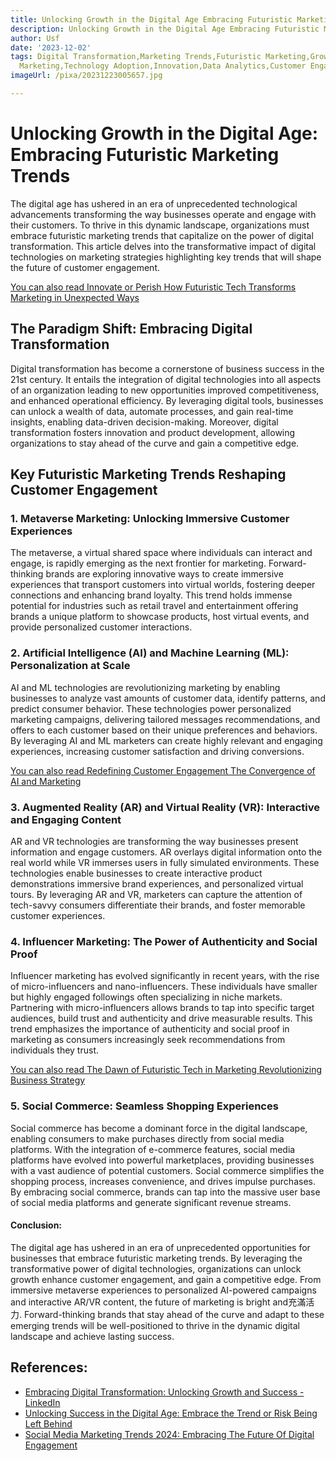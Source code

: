 ```yaml
---
title: Unlocking Growth in the Digital Age Embracing Futuristic Marketing Trends
description: Unlocking Growth in the Digital Age Embracing Futuristic Marketing Trends
author: Usf
date: '2023-12-02'
tags: Digital Transformation,Marketing Trends,Futuristic Marketing,Growth Strategies,Digital
  Marketing,Technology Adoption,Innovation,Data Analytics,Customer Engagement,E-commerce
imageUrl: /pixa/20231223005657.jpg

---
```

# Unlocking Growth in the Digital Age: Embracing  Futuristic Marketing Trends

The digital age has ushered in an era of unprecedented technological advancements transforming the way  businesses operate and engage with their customers. To thrive in this dynamic landscape, organizations must embrace futuristic marketing trends that capitalize on the power of  digital transformation. This article delves into the transformative impact of digital technologies on marketing strategies highlighting key trends that will shape the future of customer  engagement.

[You can also read Innovate or  Perish How Futuristic Tech  Transforms Marketing in Unexpected Ways](Innovate%20or%20Perish%20How%20Futuristic%20Tech%20Transforms%20Marketing%20in%20Unexpected%20Ways)


## The Paradigm  Shift:  Embracing Digital  Transformation

Digital transformation has  become a cornerstone of business success in the  21st century. It entails  the integration of digital  technologies into all aspects of an organization leading to new  opportunities improved competitiveness, and enhanced operational efficiency.  By leveraging digital tools, businesses  can unlock a wealth of  data, automate processes, and gain real-time insights, enabling data-driven decision-making.  Moreover, digital transformation fosters innovation and product development, allowing organizations to stay ahead of the curve and gain a competitive edge.

##  Key Futuristic Marketing Trends Reshaping Customer Engagement

### 1.  Metaverse Marketing: Unlocking Immersive  Customer Experiences

The metaverse, a virtual shared space where  individuals can  interact and engage, is rapidly emerging as the next frontier for marketing. Forward-thinking  brands are exploring innovative  ways to create immersive  experiences  that transport customers into virtual worlds, fostering deeper  connections and enhancing brand loyalty. This trend holds  immense potential for industries such as retail travel and entertainment offering brands a unique platform to showcase products, host virtual events, and provide personalized customer interactions.

### 2. Artificial Intelligence (AI) and Machine Learning (ML): Personalization at Scale

AI and ML technologies  are revolutionizing marketing by enabling businesses to analyze vast amounts of customer data, identify patterns, and predict consumer behavior. These technologies power personalized marketing campaigns, delivering  tailored messages recommendations, and offers  to each customer based  on their unique preferences and  behaviors. By leveraging  AI and ML marketers can  create highly relevant and engaging experiences, increasing customer satisfaction and driving conversions.

[You can  also read Redefining Customer Engagement The Convergence of AI and Marketing](Redefining%20Customer%20Engagement%20The%20Convergence%20of%20AI%20and%20Marketing)


### 3. Augmented Reality (AR) and Virtual Reality (VR): Interactive and  Engaging Content

AR and VR technologies are transforming the way businesses  present information and engage  customers. AR overlays digital information onto the real  world while VR immerses  users in fully  simulated environments. These technologies enable  businesses to create interactive product demonstrations immersive brand experiences, and personalized virtual tours. By leveraging AR and VR, marketers can capture the attention of tech-savvy consumers differentiate their brands, and foster memorable customer  experiences.

### 4. Influencer  Marketing: The Power of Authenticity  and Social Proof

Influencer marketing has evolved significantly in recent years, with  the rise of micro-influencers and nano-influencers. These individuals have smaller but highly engaged followings often specializing in niche markets. Partnering with micro-influencers allows brands to tap into specific target audiences,  build trust and  authenticity and drive measurable results. This trend emphasizes the importance of authenticity and social proof in marketing  as consumers increasingly seek recommendations from individuals they trust.

[You can also  read The Dawn of Futuristic  Tech in Marketing Revolutionizing Business Strategy](The%20Dawn%20of%20Futuristic%20Tech%20in%20Marketing%20Revolutionizing%20Business%20Strategy)


###  5. Social Commerce: Seamless Shopping Experiences

Social commerce has become a dominant force in the  digital landscape, enabling consumers to make purchases directly from social  media platforms. With the integration of e-commerce features, social media platforms  have evolved into powerful  marketplaces,  providing businesses with a vast audience of potential customers. Social commerce simplifies the shopping process, increases convenience, and drives impulse  purchases. By embracing social commerce, brands  can tap  into the massive user base of social media platforms and generate significant revenue streams.

#### Conclusion:

The digital age has ushered in an era of unprecedented opportunities  for businesses that  embrace futuristic marketing trends. By leveraging the transformative  power of digital technologies, organizations  can  unlock growth enhance customer engagement, and gain a competitive edge. From immersive metaverse experiences to personalized AI-powered campaigns and interactive AR/VR content, the future of marketing is bright and充滿活力. Forward-thinking brands that stay ahead of the curve and adapt to these emerging trends will be well-positioned to thrive in the dynamic digital landscape and achieve lasting success.

## References:
- [Embracing Digital Transformation: Unlocking Growth and Success - LinkedIn](https://www.linkedin.com/pulse/embracing-digital-transformation-unlocking-growth-success)
- [Unlocking Success in the Digital Age: Embrace the Trend or Risk Being Left Behind](https://medium.com/@biblsm/unlocking-success-in-the-digital-age-embrace-the-trend-or-risk-being-left-behind-15c9f6c94c4c)
- [Social Media Marketing Trends 2024: Embracing The Future Of Digital Engagement](https://www.linkedin.com/pulse/social-media-marketing-trends-2024-embracing-future-digital)

